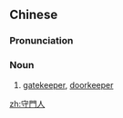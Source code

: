 {{also|守门人}}
==Chinese==
{{zh-forms|s=守门人|type=21}}

===Pronunciation===
{{zh-pron
|m=shǒuménrén
|c=sau2 mun4 jan4
|cat=n
}}

===Noun===
{{zh-noun}}

# [[gatekeeper]], [[doorkeeper]]

[[zh:守門人]]